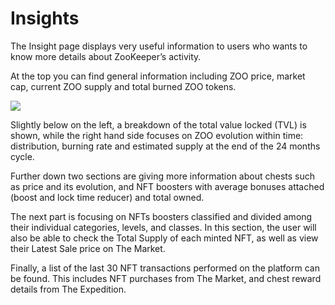 # Insights

The Insight page displays very useful information to users who wants to know more details about ZooKeeper’s activity.

At the top you can find general information including ZOO price, market cap, current ZOO supply and total burned ZOO tokens.

![](/ZKInsights2.jpg)

Slightly below on the left, a breakdown of the total value locked (TVL) is shown, while the right hand side focuses on ZOO evolution within time: distribution, burning rate and estimated supply at the end of the 24 months cycle.

Further down two sections are giving more information about chests such as price and its evolution, and NFT boosters with average bonuses attached (boost and lock time reducer) and total owned.

The next part is focusing on NFTs boosters classified and divided among their individual categories, levels, and classes. In this section, the user will also be able to check the Total Supply of each minted NFT, as well as view their Latest Sale price on The Market.

Finally, a list of the last 30 NFT transactions performed on the platform can be found. This includes NFT purchases from The Market, and chest reward details from The Expedition.
